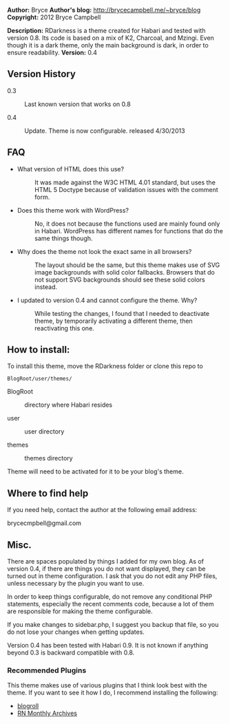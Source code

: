 '''Author:''' Bryce
'''Author's blog:''' http://brycecampbell.me/~bryce/blog
'''Copyright:''' 2012 Bryce Campbell

'''Description:''' RDarkness is a theme created for Habari and tested with version 0.8. Its code is based on a mix of K2, Charcoal, and Mzingi. Even though it is a dark theme, only the main background is dark, in order to ensure readability.
'''Version:''' 0.4
==Version History==

<dl>
<dt>0.3</dt><dd>Last known version that works on 0.8</dd>
<dt>0.4</dt><dd>Update. Theme is now configurable. released 4/30/2013</dd>
</dl>

==FAQ==

<ul>
<li>
<dl>
<dt>What version of HTML does this use?</dt>
<dd>It was made against the W3C HTML 4.01 standard, but uses the HTML 5 Doctype because of validation issues with the comment form.
</dd>
</dl>
</li>
<li>
<dl>
<dt>Does this theme work with WordPress?</dt>
<dd>No, it does not because the functions used are mainly found only in Habari. WordPress has different names for functions that do the same things though.
</dd>
</dl>
</li>
<li>
<dl>
<dt>Why does the theme not look the exact same in all browsers?</dt>
<dd>The layout should be the same, but this theme makes use of SVG image backgrounds with solid color fallbacks. Browsers that do not support SVG backgrounds should see these solid colors instead.</dd>
</dl>
</li>
<li>
<dl>
<dt>I updated to version 0.4 and cannot configure the theme. Why?</dt>
<dd>While testing the changes, I found that I needed to deactivate theme, by temporarily activating a different theme, then reactivating this one.</dd>
</dl>
</li>
</ul>

==How to install:==

To install this theme, move the RDarkness folder or clone this repo to

<pre>
BlogRoot/user/themes/
</pre>

<dl>
<dt>BlogRoot</dt>  <dd>directory where Habari resides</dd>

<dt>user</dt> <dd>user directory</dd>

<dt>themes</dt>  <dd>themes directory</dd>
</dl>

Theme will need to be activated for it to be your blog's theme.


==Where to find help==

If you need help, contact the author at the following email address:

brycecmpbell@gmail.com

==Misc.==

There are spaces populated by things I added for my own blog. As of version 0.4, if there are things you do not want displayed, they can be turned out in theme configuration. I ask that you do not edit any PHP files, unless necessary by the plugin you want to use.

In order to keep things configurable, do not remove any conditional PHP statements, especially the recent comments code, because a lot of them are responsible for making the theme configurable.

If you make changes to sidebar.php, I suggest you backup that file, so you do not lose your changes when getting updates.

Version 0.4 has been tested with Habari 0.9. It is not known if anything beyond 0.3 is backward compatible with 0.8.

===Recommended Plugins===

This theme makes use of various plugins that I think look best with the theme. If you want to see it how I do, I recommend installing the following:

<ul>
<li>[https://github.com/habari-extras/blogroll blogroll]</li>
<li>[http://blog.tinyau.net/archives/2007/09/22/habari-rn-monthly-archives-plugin RN Monthly Archives]</li>
</ul>

